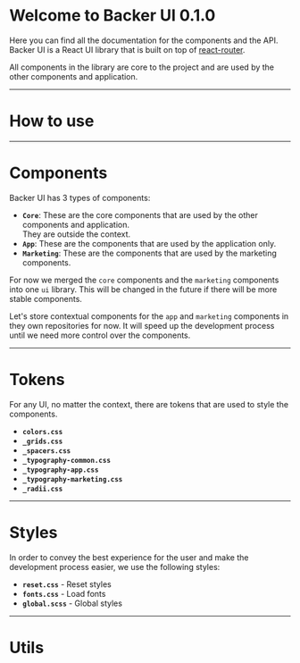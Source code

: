
<Meta title="About/Introduction" />

# Welcome to Backer UI 0.1.0

Here you can find all the documentation for the components and the API. Backer UI is a React UI library that is built on top of [react-router](https://reacttraining.com/react-router/web/guides/quick-start).

All components in the library are core to the project and are used by the other components and application.

---

# How to use

---

# Components

Backer UI has 3 types of components:

- **`Core`**: These are the core components that are used by the other components and application. <br/> They are outside the context.
- **`App`**: These are the components that are used by the application only.
- **`Marketing`**: These are the components that are used by the marketing components.

For now we merged the `core` components and the `marketing` components into one `ui` library. This will be changed in the future if there will be more stable components.

Let's store contextual components for the `app` and `marketing` components in they own repositories for now. It will speed up the development process until we need more control over the components.

---

# Tokens

For any UI, no matter the context, there are tokens that are used to style the components.

- **`colors.css`**
- **`_grids.css`**
- **`_spacers.css`**
- **`_typography-common.css`**
- **`_typography-app.css`**
- **`_typography-marketing.css`**
- **`_radii.css`**

---

# Styles

In order to convey the best experience for the user and make the development process easier, we use the following styles:

- **`reset.css`** - Reset styles
- **`fonts.css`** - Load fonts
- **`global.scss`** - Global styles

---

# Utils
